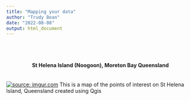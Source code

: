 ```yaml
---
title: "Mapping your data"
author: "Trudy Boan"
date: "2022-08-08"
output: html_document
---
```


\
\

<center>

<h4>**St Helena Island (Noogoon), Moreton Bay Queensland**</h4>

</center>

\
<a href="https://imgur.com/rx754hP"><img src="https://i.imgur.com/rx754hP.png" title="source: imgur.com"/></a> This is a map of the points of interest on St Helena Island, Queensland created using Qgis
